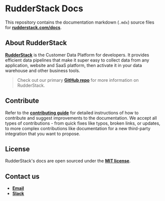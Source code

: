 # RudderStack Docs

This repository contains the documentation markdown (`.mdx`) source files for [**rudderstack.com/docs**](https://rudderstack.com/docs/).

## About RudderStack

[**RudderStack**](https://rudderstack.com/) is the Customer Data Platform for developers. It provides efficient data pipelines that make it super easy to collect data from any application, website and SaaS platform, then activate it in your data warehouse and other business tools.

> Check out our primary [**GitHub repo**](https://github.com/rudderlabs/rudder-server) for more information on RudderStack.

## Contribute

Refer to the [**contributing guide**](/CONTRIBUTING.mdx) for detailed instructions of how to contribute and suggest improvements to the documentation. We accept all types of contributions - from quick fixes like typos, broken links, or updates, to more complex contributions like documentation for a new third-party integration that you want to propose.

## License

RudderStack's docs are open sourced under the [**MIT license**](/LICENSE.md).

## Contact us

* [**Email**](mailto:%20docs@rudderstack.com)
* [**Slack**](https://rudderstack.com/join-rudderstack-slack-community)
